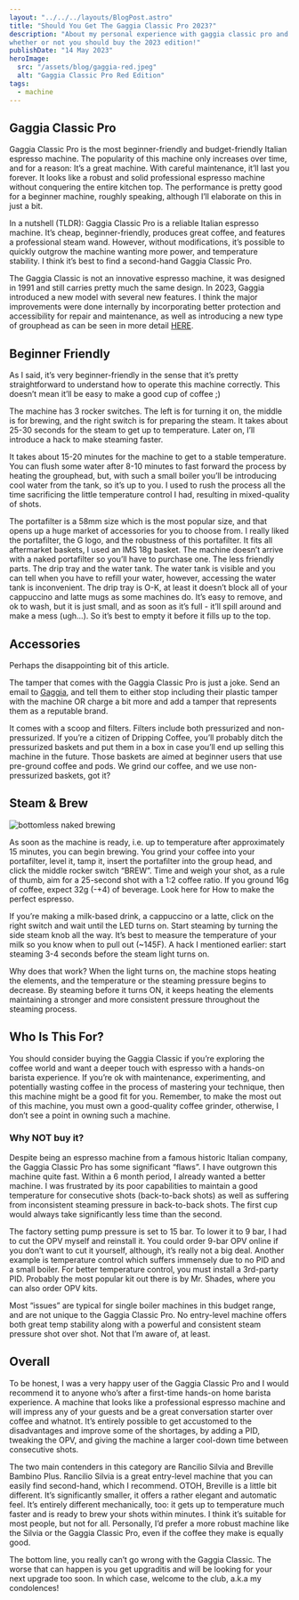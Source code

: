 ```yaml
---
layout: "../../../layouts/BlogPost.astro"
title: "Should You Get The Gaggia Classic Pro 2023?"
description: "About my personal experience with gaggia classic pro and
whether or not you should buy the 2023 edition!"
publishDate: "14 May 2023"
heroImage:
  src: "/assets/blog/gaggia-red.jpeg"
  alt: "Gaggia Classic Pro Red Edition"
tags:
  - machine
---
```



## Gaggia Classic Pro

Gaggia Classic Pro is the most beginner-friendly and budget-friendly Italian espresso machine. The popularity of this machine only increases over time, and for a reason: It’s a great machine. With careful maintenance, it’ll last you forever. It looks like a robust and solid professional espresso machine without conquering the entire kitchen top. The performance is pretty good for a beginner machine, roughly speaking, although I’ll elaborate on this in just a bit.

In a nutshell (TLDR): Gaggia Classic Pro is a reliable Italian espresso machine. It’s cheap, beginner-friendly, produces great coffee, and features a professional steam wand. However, without modifications, it’s possible to quickly outgrow the machine wanting more power, and temperature stability. I think it’s best to find a second-hand Gaggia Classic Pro.

The Gaggia Classic is not an innovative espresso machine, it was designed in 1991 and still carries pretty much the same design. In 2023, Gaggia introduced a new model with several new features. I think the major improvements were done internally by incorporating better protection and accessibility for repair and maintenance, as well as introducing a new type of grouphead as can be seen in more detail [HERE](https://www.youtube.com/watch?v=_sRG4sMbVhQ).

## Beginner Friendly
As I said, it’s very beginner-friendly in the sense that it’s pretty straightforward to understand how to operate this machine correctly. This doesn’t mean it’ll be easy to make a good cup of coffee ;)

The machine has 3 rocker switches. The left is for turning it on, the middle is for brewing, and the right switch is for preparing the steam. It takes about 25-30 seconds for the steam to get up to temperature. Later on, I’ll introduce a hack to make steaming faster.

It takes about 15-20 minutes for the machine to get to a stable temperature. You can flush some water after 8-10 minutes to fast forward the process by heating the grouphead, but, with such a small boiler you’ll be introducing cool water from the tank, so it’s up to you. I used to rush the process all the time sacrificing the little temperature control I had, resulting in mixed-quality of shots.

The portafilter is a 58mm size which is the most popular size, and that opens up a huge market of accessories for you to choose from. I really liked the portafilter, the G logo, and the robustness of this portafilter. It fits all aftermarket baskets, I used an IMS 18g basket. The machine doesn’t arrive with a naked portafilter so you’ll have to purchase one.
The less friendly parts. The drip tray and the water tank. The water tank is visible and you can tell when you have to refill your water, however, accessing the water tank is inconvenient. The drip tray is O-K, at least it doesn’t block all of your cappuccino and latte mugs as some machines do. It’s easy to remove, and ok to wash, but it is just small, and as soon as it’s full - it’ll spill around and make a mess (ugh…). So it’s best to empty it before it fills up to the top.

## Accessories
Perhaps the disappointing bit of this article. 

The tamper that comes with the Gaggia Classic Pro is just a joke. Send an email to [Gaggia](mailto:info.gaggiamilano@versuni.com), and tell them to either stop including their plastic tamper with the machine OR charge a bit more and add a tamper that represents them as a reputable brand. 

It comes with a scoop and filters. Filters include both pressurized and non-pressurized. If you’re a citizen of Dripping Coffee, you’ll probably ditch the pressurized baskets and put them in a box in case you’ll end up selling this machine in the future. Those baskets are aimed at beginner users that use pre-ground coffee and pods. We grind our coffee, and we use non-pressurized baskets, got it?

## Steam & Brew
<img class="product-image" src="/assets/blog/gaggia-naked-brew.jpeg"
alt="bottomless naked brewing" />

As soon as the machine is ready, i.e. up to temperature after approximately 15 minutes, you can begin brewing. You grind your coffee into your portafilter, level it, tamp it, insert the portafilter into the group head, and click the middle rocker switch “BREW”. Time and weigh your shot, as a rule of thumb, aim for a 25-second shot with a 1:2 coffee ratio. If you ground 16g of coffee, expect 32g (-+4) of beverage. Look here for How to make the perfect espresso.

If you’re making a milk-based drink, a cappuccino or a latte, click on the right switch and wait until the LED turns on. Start steaming by turning the side steam knob all the way. It’s best to measure the temperature of your milk so you know when to pull out (~145F). A hack I mentioned earlier: start steaming 3-4 seconds before the steam light turns on.

Why does that work? When the light turns on, the machine stops heating the elements, and the temperature or the steaming pressure begins to decrease. By steaming before it turns ON, it keeps heating the elements maintaining a stronger and more consistent pressure throughout the steaming process.

## Who Is This For?
You should consider buying the Gaggia Classic if you’re exploring the coffee world and want a deeper touch with espresso with a hands-on barista experience. If you’re ok with maintenance, experimenting, and potentially wasting coffee in the process of mastering your technique, then this machine might be a good fit for you. Remember, to make the most out of this machine, you must own a good-quality coffee grinder, otherwise, I don’t see a point in owning such a machine.

### Why NOT buy it?
Despite being an espresso machine from a famous historic Italian company, the Gaggia Classic Pro has some significant “flaws”. I have outgrown this machine quite fast. Within a 6 month period, I already wanted a better machine. I was frustrated by its poor capabilities to maintain a good temperature for consecutive shots (back-to-back shots) as well as suffering from inconsistent steaming pressure in back-to-back shots. The first cup would always take significantly less time than the second. 

The factory setting pump pressure is set to 15 bar. To lower it to 9 bar, I had to cut the OPV myself and reinstall it. You could order 9-bar OPV online if you don’t want to cut it yourself, although, it’s really not a big deal. Another example is temperature control which suffers immensely due to no PID and a small boiler. For better temperature control, you must install a 3rd-party PID. Probably the most popular kit out there is by Mr. Shades, where you can also order OPV kits.

Most “issues” are typical for single boiler machines in this budget range, and are not unique to the Gaggia Classic Pro. No entry-level machine offers both great temp stability along with a powerful and consistent steam pressure shot over shot. Not that I’m aware of, at least.

## Overall
To be honest, I was a very happy user of the Gaggia Classic Pro and I would recommend it to anyone who’s after a first-time hands-on home barista experience. A machine that looks like a professional espresso machine and will impress any of your guests and be a great conversation starter over coffee and whatnot. It’s entirely possible to get accustomed to the disadvantages and improve some of the shortages, by adding a PID, tweaking the OPV, and giving the machine a larger cool-down time between consecutive shots.

The two main contenders in this category are Rancilio Silvia and Breville Bambino Plus. Rancilio Silvia is a great entry-level machine that you can easily find second-hand, which I recommend. OTOH, Breville is a little bit different. It’s significantly smaller, it offers a rather elegant and automatic feel. It’s entirely different mechanically, too: it gets up to temperature much faster and is ready to brew your shots within minutes. I think it’s suitable for most people, but not for all. Personally, I’d prefer a more robust machine like the Silvia or the Gaggia Classic Pro, even if the coffee they make is equally good.

The bottom line, you really can’t go wrong with the Gaggia Classic. The worse that can happen is you get upgraditis and will be looking for your next upgrade too soon. In which case, welcome to the club, a.k.a my condolences!


